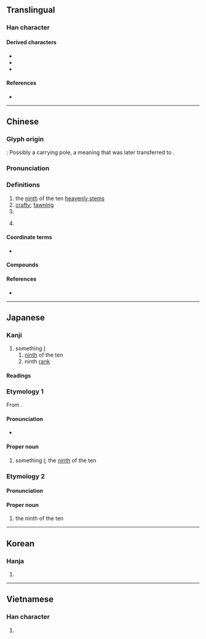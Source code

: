 {{also|千|王|𡈼}}
{{character info}}
==Translingual==

===Han character===
{{Han char|rn=33|rad=士|as=01|sn=4|four=20104|canj=HG|ids=⿱丿士<small>(GJKV)</small>,⿱一士<small>(HT)</small>}}

====Derived characters====
* {{l|mul|[[任]], [[𠰃]], [[妊]], [[廷]], [[𨑳]], [[𢗖]], [[𢪭]], [[𭯺]], [[狅]], [[𣐅]], [[𭷗]], [[祍]], [[䏕]], [[𥄮]], [[衽]], [[紝]]([[纴]]), [[䚾]], [[𦔽]], [[軠]], [[鈓]]([[𬬯]]), [[𭐺]], [[飪]]([[饪]])}}
* {{l|mul|[[𫧺]], [[𠁪]], [[𫡖]], [[𫡘]], [[𧠒]], [[丢]], [[㸒]], [[𡔟]], [[𡴍]], [[𡔨]], [[𣈂]], [[𭰶]], [[𩂐]], [[𩬎]], [[𡅚]], [[𡔞]], [[𢇦]], [[𫊟]], [[𢧌]], [[𨳝]]}}
* {{l|mul|[[䨙]]}}

====References====
* {{Han ref|kx=0243.010|dkj=05639|dj=0483.010|hdz=10417.010|uh=58EC|ud=22764|bh=A4D0|bd=42192}}

----

==Chinese==
{{zh-forms}}

===Glyph origin===
{{Han etyl}}
{{liushu|p}}: Possibly a carrying pole, a meaning that was later transferred to {{zh-l|任}}.

===Pronunciation===
{{zh-pron
|m=rén
|m-s=ren2
|c=jam4
|c-t=
|g=
|h=pfs=ngìm
|j=
|mb=ǐng
|md=ìng
|mn=xm,qz,tp:lîm/zz,kh:jîm/twvt:līm/twvk:jīm
|mn-t=rim6
|w=
|x=
|mc=y
|oc=1,2
|cat=
}}

===Definitions===
{{zh-hanzi}}

# the [[ninth]] of the ten [[heavenly stem]]s
# [[crafty]]; [[fawning]]
# {{surname|zh}}
# {{lb|zh|internet slang}} {{eye dialect of|zh|人}}

====Coordinate terms====
* {{list:heavenly stems/zh}}

====Compounds====
{{zh-der|壬人|壬公|壬林|小六壬}}

====References====
* {{thcwd|791}}

----

==Japanese==

===Kanji===
{{ja-kanji|grade=|rs=士01}}

# something [[I]]
## [[ninth]] of the ten {{w|Celestial stem|Heavenly Stems}}
## ninth [[rank]]

====Readings====
{{ja-readings
|goon=にん
|kanon=じん
|kun=みずのえ-
|nanori=つぐ, みず
}}

===Etymology 1===
{{ja-kanjitab|じん|yomi=o}}
{{wp|lang=ja}}
From {{der|ja|ltc|壬|tr=nyim|sort=しん'}}.

====Pronunciation====
{{ja-pron|acc=1|y=ko|じん}}
* {{hmp|ja|ジン|人|刃|仁|沈|陣|尋|塵|sort=しん'}}

====Proper noun====
{{ja-pos|proper|じん}}

# something [[I]]; the [[ninth]] of the ten {{w|Celestial stem|Heavenly Stems}}

===Etymology 2===
{{ja-kanjitab|みずのえ|yomi=k}}
{{com|ja|水|の|兄|tr1=Mizu|t1={{w|Water (Wu Xing)|Water}}|pos1=one of the {{w|Wu Xing|Five Elements}}|tr2=no|pos2=attributive marker|tr3=e|t3=[[elder brother]]|sort=みずのえ}}

====Pronunciation====
{{ja-pron|acc=3|y=k|みずのえ}}

====Proper noun====
{{ja-pos|proper|みずのえ|hhira=みづのえ}}

# the ninth of the ten {{w|Celestial stem|Heavenly Stems}}

{{cln|ja|words with multiple readings}}
{{topics|ja|Heavenly Stems|sort=しん'}}

----

==Korean==

===Hanja===
{{ko-hanja|hangeul=임|rv=im|mr=im}}

# {{rfdef|ko|sort=士01}}

----

==Vietnamese==

===Han character===
{{vi-readings|reading=nhăm, nhám, nhằm, nhâm, râm, nhẹm|rs=士01}}

# {{rfdef|vi|sort=士01}}